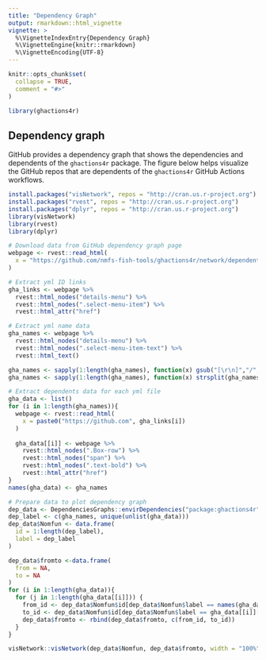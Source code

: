 ```yaml
---
title: "Dependency Graph"
output: rmarkdown::html_vignette
vignette: >
  %\VignetteIndexEntry{Dependency Graph}
  %\VignetteEngine{knitr::rmarkdown}
  %\VignetteEncoding{UTF-8}
---
```


```r
knitr::opts_chunk$set(
  collapse = TRUE,
  comment = "#>"
)
```

```r
library(ghactions4r)
```

## Dependency graph

GitHub provides a dependency graph that shows the dependencies and dependents of the `ghactions4r` package. The figure below helps visualize the GitHub repos that are dependents of the `ghactions4r` GitHub Actions workflows.

```r
install.packages("visNetwork", repos = "http://cran.us.r-project.org")
install.packages("rvest", repos = "http://cran.us.r-project.org")
install.packages("dplyr", repos = "http://cran.us.r-project.org")
library(visNetwork)
library(rvest)
library(dplyr)
```

```r
# Download data from GitHub dependency graph page
webpage <- rvest::read_html(
  x = "https://github.com/nmfs-fish-tools/ghactions4r/network/dependents"
)

# Extract yml ID links
gha_links <- webpage %>%
  rvest::html_nodes("details-menu") %>%
  rvest::html_nodes(".select-menu-item") %>%
  rvest::html_attr("href")

# Extract yml name data
gha_names <- webpage %>%
  rvest::html_nodes("details-menu") %>%
  rvest::html_nodes(".select-menu-item-text") %>%
  rvest::html_text() 

gha_names <- sapply(1:length(gha_names), function(x) gsub("[\r\n]","/", gha_names[x]))
gha_names <- sapply(1:length(gha_names), function(x) strsplit(gha_names[x],"/")[[1]][6])

# Extract dependents data for each yml file
gha_data <- list()
for (i in 1:length(gha_names)){
  webpage <- rvest::read_html(
    x = paste0("https://github.com", gha_links[i])
  )
  
  gha_data[[i]] <- webpage %>%
    rvest::html_nodes(".Box-row") %>%
    rvest::html_nodes("span") %>%
    rvest::html_nodes(".text-bold") %>%
    rvest::html_attr("href")
}
names(gha_data) <- gha_names

# Prepare data to plot dependency graph
dep_data <- DependenciesGraphs::envirDependencies("package:ghactions4r")
dep_label <- c(gha_names, unique(unlist(gha_data)))
dep_data$Nomfun <- data.frame(
  id = 1:length(dep_label),
  label = dep_label
)

dep_data$fromto <-data.frame(
  from = NA,
  to = NA
)
for (i in 1:length(gha_data)){
  for (j in 1:length(gha_data[[i]])) {
    from_id <- dep_data$Nomfun$id[dep_data$Nomfun$label == names(gha_data)[i]]
    to_id <- dep_data$Nomfun$id[dep_data$Nomfun$label == gha_data[[i]][j]]
    dep_data$fromto <- rbind(dep_data$fromto, c(from_id, to_id))
  }
}

visNetwork::visNetwork(dep_data$Nomfun, dep_data$fromto, width = "100%")

```